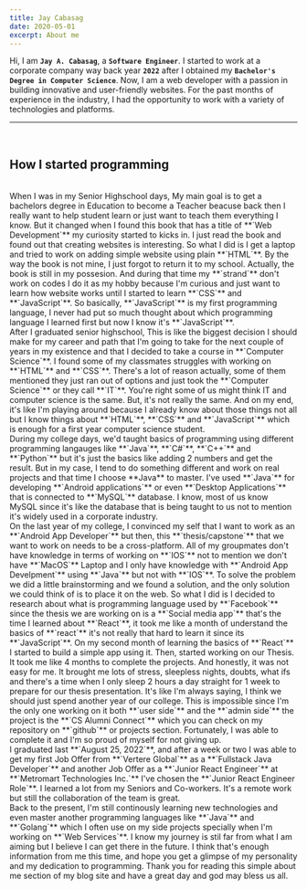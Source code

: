 ```yaml
---
title: Jay Cabasag
date: 2020-05-01
excerpt: About me
---
```

Hi, I am **`Jay A. Cabasag`**, a **`Software Engineer`**. I started to work at a corporate company way back year **`2022`** after I obtained my **`Bachelor's Degree in Computer Science`**. Now, I am a web developer with a passion in building innovative and user-friendly websites. For the past months of experience in the industry, I had the opportunity to work with a variety of technologies and platforms.
<br />
<hr />
<br />
<h2 className="mdx-sub-heading">How I started programming</h2>
<br />
When I was in my Senior Highschool days, My main goal is to get a bachelors degree in Education to become a Teacher beacuse back then I really want to help student 
learn or just want to teach them everything I know.
But it changed when I found this book that has a title of **`Web Development`** my curiosity started to kicks in.
I just read the book and found out that creating websites is interesting. So what I did is I get a laptop and
tried to work on adding simple website using plain **`HTML`**. By the way the book is not mine, I just forgot to return it to
my school. Actually, the book is still in my possesion. And during that time my **`strand`** don't work on 
codes I do it as my hobby because I'm curious and just want to learn how website works until I started to learn **`CSS`** and **`JavaScript`**.
So basically, **`JavaScript`** is my first programming language, I never had put so much thought about which programming
language I learned first but now I know it's **`JavaScript`**.
<br />
After I graduated senior highschool, This is like the biggest decision I should make
for my career and path that I'm going to take for the next couple of years in my existence and that I decided to take a course in **`Computer Science`**.
I found some of my classmates struggles with working on **`HTML`** and **`CSS`**. There's a lot of reason actually, some of them mentioned they
just ran out of options and just took the **`Computer Science`** or they call **`IT`**. You're right some of us might
think IT and computer science is the same. But, it's not really the same. And on my end, it's like I'm playing around because I already know about those things not
all but I know things about **`HTML`**, **`CSS`** and **`JavaScript`** which is enough for a first year computer science student.
<br />
During my college days, we'd taught basics of programming using different programming langauges like **`Java`**, **`C#`**, **`C++`** and **`Python`** but it's just the basics
like adding 2 numbers and get the result. But in my case, I tend to do something different and work on real projects and that time I choose **Java** to master.
I've used **`Java`** for developing **`Android applications`** or even **`Desktop Applications`** that is connected to **`MySQL`** database. I know, most of us know MySQL since it's like
the database that is being taught to us not to mention it's widely used in a corporate industry.
<br />
On the last year of my college, I convinced my self that I want to work as an **`Android App Developer`** but then, this **`thesis/capstone`** that we want to work on needs to be a cross-platform.
All of my groupmates don't have knowledge in terms of working on **`IOS`** not to mention we don't have **`MacOS`** Laptop and I only have knowledge with **`Android App Develpment`** using **`Java`**  but not with **`IOS`**. To solve the problem we did a little brainstorming and we found a solution, and the only solution we could think of is to place it on the web. So what I did is I decided to research about what is programming language used by **`Facebook`**
since the thesis we are working on is a **`Social media app`** that's the time I learned about **`React`**, it took me like a month of understand the basics of **`react`** it's not really that hard to learn it since
its **`JavaScript`**. On my second month of learning the basics of **`React`** I started to build a simple app using it. Then, started working on our Thesis. It took me like 4 months to complete the projects. And honestly, it was not easy for me.
It brought me lots of stress, sleepless nights, doubts, what ifs and there's a time when I only sleep 2 hours a day straight for 1 week to prepare for our thesis presentation. It's like I'm always saying, I think we should just spend another year of our college. This is impossible since I'm the only one working on it both **`user side`** and the **`admin side`** the project is the **`CS Alumni Connect`** which you can check on my repository on **`github`** or projects section. Fortunately, I was able to
complete it and I'm so proud of myself for not giving up.
<br />
I graduated last **`August 25, 2022`**, and after a week or two I was able to get my first Job Offer from
 **`Vertere Global`** as a **`Fullstack Java Developer`** and another Job Offer as a **`Junior React Engineer`** at **`Metromart Technologies Inc.`** I've chosen the **`Junior React Engineer Role`**. I learned a lot from my Seniors and Co-workers. It's a remote work but still the collaboration of the
team is great.
<br />
Back to the present, I'm still continously learning new technologies and even master another programming languages like **`Java`** and **`Golang`** which I often use on my side projects specially when I'm working on **`Web Services`**. I know my journey is stil far from what I am aiming but I believe
I can get there in the future. I think that's enough information from me this time, and hope you get a glimpse of my personality and my
dedication to programming. Thank you for reading this simple about me section of my blog site and have a great day and god may bless us all.
